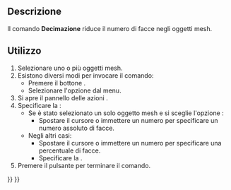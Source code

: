 <languages/>

{{Docnav/it
|[[Mesh_Smoothing/it|Leviga]]
|[[Mesh_Scale/it|Scala]]
|[[Mesh_Workbench/it|Mesh]]
|IconL=Mesh_Smoothing.svg
|IconR=Mesh_Scale.svg
|IconC=Workbench_Mesh.svg
}}

{{GuiCommand/it
|Name=Mesh_Decimating
|Name/it=Decimazione
|MenuLocation=Mesh → Decimazione...
|Workbenches=[[Mesh_Workbench/it|Mesh]]
|Version=0.19
}}

<span id="Description"></span>
==Descrizione==

Il comando '''Decimazione''' riduce il numero di facce negli oggetti mesh.

<span id="Usage"></span>
==Utilizzo==

<div class="mw-translate-fuzzy">
# Selezionare uno o più oggetti mesh.
# Esistono diversi modi per invocare il comando:
#* Premere il bottone {{Button|[[Image:Mesh_Decimating.svg|16px]] [[Mesh_Decimating/it|Decimazione...]]}}.
#* Selezionare l'opzione {{MenuCommand|Mesh → [[Image:Mesh_Decimating.svg|16px]] Decimazione...}} dal menu.
# Si apre il pannello delle azioni {{MenuCommand|Decimazione}}.
# Specificare la {{MenuCommand|Riduzione}}:
#* Se è stato selezionato un solo oggetto mesh e si sceglie l'opzione {{MenuCommand|Valore assoluto}}:
#** Spostare il cursore o immettere un numero per specificare un numero assoluto di facce.
#* Negli altri casi:
#** Spostare il cursore o immettere un numero per specificare una percentuale di facce.
#** Specificare la {{MenuCommand|tolleranza}}.
# Premere il pulsante {{Button|OK}} per terminare il comando.
</div>


{{Docnav/it
|[[Mesh_Smoothing/it|Leviga]]
|[[Mesh_Scale/it|Scala]]
|[[Mesh_Workbench/it|Mesh]]
|IconL=Mesh_Smoothing.svg
|IconR=Mesh_Scale.svg
|IconC=Workbench_Mesh.svg
}}

{{Mesh Tools navi{{#translation:}}}}
{{Userdocnavi{{#translation:}}}}